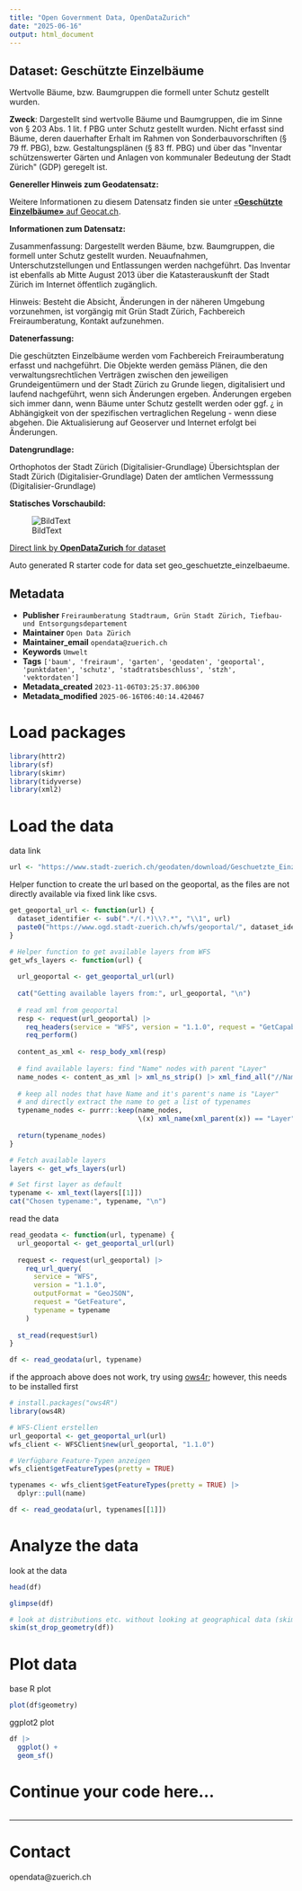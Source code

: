 ```yaml
---
title: "Open Government Data, OpenDataZurich"
date: "2025-06-16"
output: html_document
---
```


## Dataset: Geschützte Einzelbäume

Wertvolle Bäume, bzw. Baumgruppen die formell unter Schutz gestellt wurden.

**Zweck**: Dargestellt sind wertvolle Bäume und Baumgruppen, die im Sinne von § 203 Abs. 1 lit. f PBG unter Schutz gestellt wurden. Nicht erfasst sind Bäume, deren dauerhafter Erhalt im Rahmen von Sonderbauvorschriften (§ 79 ff. PBG), bzw. Gestaltungsplänen (§ 83 ff. PBG) und über das &quot;Inventar schützenswerter Gärten und Anlagen von kommunaler Bedeutung der Stadt Zürich&quot; (GDP) geregelt ist.

**Genereller Hinweis zum Geodatensatz:**


Weitere Informationen zu diesem Datensatz finden sie unter [«**Geschützte Einzelbäume»** auf Geocat.ch](https://www.geocat.ch/geonetwork/srv/ger/catalog.search#/metadata/3b9c9e18-dff7-5b44-1819-7350e4751336).				
			   

**Informationen zum Datensatz:**

Zusammenfassung: 
Dargestellt werden Bäume, bzw. Baumgruppen, die formell unter Schutz gestellt wurden. Neuaufnahmen, Unterschutzstellungen und Entlassungen werden nachgeführt. Das Inventar ist ebenfalls ab Mitte August 2013 über die Katasterauskunft der Stadt Zürich im Internet öffentlich zugänglich. 

Hinweis:
Besteht die Absicht, Änderungen in der näheren Umgebung vorzunehmen, ist vorgängig mit Grün Stadt Zürich, Fachbereich Freiraumberatung, Kontakt aufzunehmen.

**Datenerfassung:**

Die geschützten Einzelbäume werden vom Fachbereich Freiraumberatung erfasst und nachgeführt. Die Objekte werden gemäss Plänen, die den verwaltungsrechtlichen Verträgen zwischen den jeweiligen Grundeigentümern und der Stadt Zürich zu Grunde liegen, digitalisiert und laufend nachgeführt, wenn sich Änderungen ergeben. 
Änderungen ergeben sich immer dann, wenn Bäume unter Schutz gestellt werden oder ggf. ¿ in Abhängigkeit von der spezifischen vertraglichen Regelung - wenn diese abgehen. 
Die Aktualisierung auf Geoserver und Internet erfolgt bei Änderungen.

**Datengrundlage:**

Orthophotos der Stadt Zürich (Digitalisier-Grundlage)
Übersichtsplan der Stadt Zürich (Digitalisier-Grundlage)
Daten der amtlichen Vermesssung (Digitalisier-Grundlage)

**Statisches Vorschaubild:**

![BildText](https://www.gis.stadt-zuerich.ch/zueriplan_docs/geocat/3b9c9e18-dff7-5b44-1819-7350e4751336.png)



[Direct link by **OpenDataZurich** for dataset](https://data.stadt-zuerich.ch/dataset/geo_geschuetzte_einzelbaeume)

Auto generated R starter code for data set geo_geschuetzte_einzelbaeume.

## Metadata

- **Publisher** `Freiraumberatung Stadtraum, Grün Stadt Zürich, Tiefbau- und Entsorgungsdepartement`
- **Maintainer** `Open Data Zürich`
- **Maintainer_email** `opendata@zuerich.ch`
- **Keywords** `Umwelt`
- **Tags** `['baum', 'freiraum', 'garten', 'geodaten', 'geoportal', 'punktdaten', 'schutz', 'stadtratsbeschluss', 'stzh', 'vektordaten']`
- **Metadata_created** `2023-11-06T03:25:37.806300`
- **Metadata_modified** `2025-06-16T06:40:14.420467`


# Load packages

```r
library(httr2)
library(sf)
library(skimr)
library(tidyverse)
library(xml2)
```

# Load the data

data link
```r
url <- "https://www.stadt-zuerich.ch/geodaten/download/Geschuetzte_Einzelbaeume?format=geojson_link"
```


Helper function to create the url based on the geoportal, as the files are not directly available via fixed link like csvs.
```r
get_geoportal_url <- function(url) {
  dataset_identifier <- sub(".*/(.*)\\?.*", "\\1", url)
  paste0("https://www.ogd.stadt-zuerich.ch/wfs/geoportal/", dataset_identifier)
}
```

```r
# Helper function to get available layers from WFS
get_wfs_layers <- function(url) {
  
  url_geoportal <- get_geoportal_url(url)
  
  cat("Getting available layers from:", url_geoportal, "\n")
  
  # read xml from geoportal
  resp <- request(url_geoportal) |> 
    req_headers(service = "WFS", version = "1.1.0", request = "GetCapabilities") |> 
    req_perform()
  
  content_as_xml <- resp_body_xml(resp)
  
  # find available layers: find "Name" nodes with parent "Layer"
  name_nodes <- content_as_xml |> xml_ns_strip() |> xml_find_all("//Name")
  
  # keep all nodes that have Name and it's parent's name is "Layer"
  # and directly extract the name to get a list of typenames
  typename_nodes <- purrr::keep(name_nodes,
                                \(x) xml_name(xml_parent(x)) == "Layer")
  
  return(typename_nodes)
}

# Fetch available layers
layers <- get_wfs_layers(url)

# Set first layer as default
typename <- xml_text(layers[[1]])
cat("Chosen typename:", typename, "\n")
```

read the data
```r
read_geodata <- function(url, typename) {
  url_geoportal <- get_geoportal_url(url)
  
  request <- request(url_geoportal) |>
    req_url_query(
      service = "WFS",
      version = "1.1.0",
      outputFormat = "GeoJSON",
      request = "GetFeature",
      typename = typename
    )
  
  st_read(request$url)
}

df <- read_geodata(url, typename)
```

if the approach above does not work, try using [ows4r](https://eblondel.github.io/ows4R/); however, this needs to be installed first
```r
# install.packages("ows4R")
library(ows4R)

# WFS-Client erstellen
url_geoportal <- get_geoportal_url(url)
wfs_client <- WFSClient$new(url_geoportal, "1.1.0")

# Verfügbare Feature-Typen anzeigen
wfs_client$getFeatureTypes(pretty = TRUE)

typenames <- wfs_client$getFeatureTypes(pretty = TRUE) |> 
  dplyr::pull(name)

df <- read_geodata(url, typenames[[1]])
```

# Analyze the data

look at the data
```r
head(df)
```

```r
glimpse(df)
```

```r
# look at distributions etc. without looking at geographical data (skim cannot deal with geometries)
skim(st_drop_geometry(df))
```

# Plot data

base R plot
```r
plot(df$geometry)
```

ggplot2 plot
```r
df |>
  ggplot() +
  geom_sf()
```

# Continue your code here...

```r

```

------------------------------------------------------------------------

# Contact

opendata@zuerich.ch
